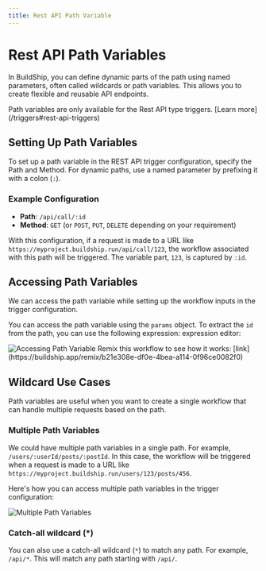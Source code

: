```yaml
---
title: Rest API Path Variable
---
```






# Rest API Path Variables

In BuildShip, you can define dynamic parts of the path using named parameters, often called wildcards or path variables.
This allows you to create flexible and reusable API endpoints.

<Callout type='info'>
Path variables are only available for the Rest API type triggers. [Learn more](/triggers#rest-api-triggers)
</Callout>

## Setting Up Path Variables

To set up a path variable in the REST API trigger configuration, specify the Path and Method. For dynamic paths, use a
named parameter by prefixing it with a colon (`:`).

### Example Configuration

- **Path**: `/api/call/:id`
- **Method**: `GET` (or `POST`, `PUT`, `DELETE` depending on your requirement)

With this configuration, if a request is made to a URL like `https://myproject.buildship.run/api/call/123`, the workflow
associated with this path will be triggered. The variable part, `123`, is captured by `:id`.

## Accessing Path Variables

We can access the path variable while setting up the workflow inputs in the trigger configuration.

You can access the path variable using the `params` object. To extract the `id` from the path, you can use the following expression:
expression editor:

<Image src={accessingPathVariable} alt='Accessing Path Variable' width={1200} />

<Callout emoji='💡' type='info'>
  Remix this workflow to see how it works: [link](https://buildship.app/remix/b21e308e-df0e-4bea-a114-0f96ce0082f0)
</Callout>

## Wildcard Use Cases

Path variables are useful when you want to create a single workflow that can handle multiple requests based on the path.


### Multiple Path Variables

We could have multiple path variables in a single path. For example, `/users/:userId/posts/:postId`. In this case, the workflow will be triggered when a request is made to a URL like `https://myproject.buildship.run/users/123/posts/456`.


Here's how you can access multiple path variables in the trigger configuration:

<Image src={multiplePathVariable} alt='Multiple Path Variables' width={1200} />


### Catch-all wildcard (*)

You can also use a catch-all wildcard (`*`) to match any path. For example, `/api/*`. This will match any path starting with `/api/`.
